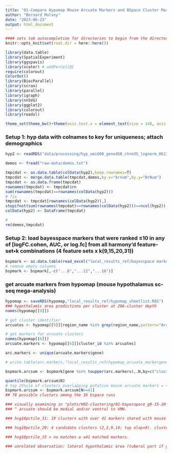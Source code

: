 ```yaml
---
title: "01-Compare Hypomap Mouse Arcuate Markers and BSpace Cluster Markers"
author: "Bernard Mulvey"
date: "2023-06-23"
output: html_document
---
```



```r
#### sets tab autocompletion for directories to begin from the directory containing the .Rproj session, instead of the script's directory if different
knitr::opts_knit$set(root.dir = here::here())

library(data.table)
library(SpatialExperiment)
library(ggspavis)
library(scater) # addPerCellQC
require(colorout)
ColorOut()
library(BiocParallel)
library(scran)
library(parallel)
library(igraph)
library(nnSVG)
library(ggplot2)
library(colorout)
library(readxl)

theme_set(theme_bw()+theme(axis.text.x = element_text(size = 14), axis.title.x = element_text(size = 16), axis.text.y = element_text(size = 14), axis.title.y = element_text(size =16), plot.title = element_text(size = 20,hjust=0.5), strip.text = element_text(size=18), legend.text = element_text(size=10), legend.title = element_text(size=11,hjust=0.5)))
```

### Setup 1: hyp data with colnames to key for uniqueness; attach demographics
```r
hyp2 <- readRDS("data/processing/hyp_umi600_gene450_chrm35_lognorm_061323_HarmonyBSpc-q2VMH_rowname-key.RDS")

demos <- fread("raw-data/demos.txt")

tmpcdat <- as.data.table(colData(hyp2),keep.rownames=T)
tmpcdat <- merge.data.table(tmpcdat,demos,by.x="brnum",by.y="BrNum")
tmpcdat <- as.data.frame(tmpcdat)
rownames(tmpcdat) <- tmpcdat$rn
sum(rownames(tmpcdat)==rownames(colData(hyp2)))
# fix
tmpcdat <- tmpcdat[rownames(colData(hyp2)),]
stopifnot(sum(rownames(tmpcdat)==rownames(colData(hyp2)))==ncol(hyp2))
colData(hyp2) <- DataFrame(tmpcdat)

#
rm(demos,tmpcdat)
```

### Setup 2: load bayesspace markers that were ranked ≤10 in any of [logFC.cohen, AUC, or log.fc] from all harmony'd feature-set•k combinations (4 feature sets x k(9,15,20,31))
```r
bspmark <- as.data.table(read_excel("local_results_ref/bayesspace markers.xlsx"))
# remove empty columns
bspmark <- bspmark[,-c("...8","...12","...16")]
```

### get arcuate markers from hypomap (mouse hypothalamus sc-seq mega-analysis)
```r
hypomap <- saveRDS(hypomap,"local_results_ref/hypomap_sheetlist.RDS")
### hypothalamic area predictions per cluster at 286-cluster depth
names(hypomap[[9]])

# get cluster identifier 
arcuates <- hypomap[[9]][region_name %in% grep(region_name,pattern="Arcuate",value=T),cluster_id]

# get markers for arcuate clusters
names(hypomap[[6]])
arcuate.markers <- hypomap[[6]][cluster_id %in% arcuates]

arc.markers <- unique(arcuate.markers$gene)

# write.table(arc.markers,"local_results_ref/hypomap_arcuate_markergenes.txt",sep='\t',quote=F,row.names=F,col.names=F)
```

```r
bspmark.arcsum <- bspmark[gene %in% toupper(arc.markers),.N,by=c("cluster_set","cluster")]

quantile(bspmark.arcsum$N)
# top 25%ile of clusters overlapping putative mouse arcuate markers = 41+ shared markers
bspmark.arcsum <- bspmark.arcsum[N>=41]
## 78 possible clusters among the 16 bspace runs

### visually examining in "plots/H02-clustering/02-bayesspace_q9-15-20-31_HVGorSVG_spotplots/"
### ^ arcuate should be medial and/or ventral to VMH.

### hvg10pctile_31: 19 clusters with over 41 markers shared with mouse arc clusters. top hg cluster in terms of overlap is dorsolateral to vmh, so let;s scope down to k=20.

### hvg10pctile_20: 4 candidate clusters (2,3,9,14; top olap=9). cluster 9 is in places corresp to both periventricular nu and some lateral area depending on sample. cluster 2 is sparse and lateral. CLUSTER 3 SPOT ON. cluster 14 definitely ain't it. so let's step down once more to k=15.

### hvg10pctile_15 = no matches w ≥41 matched markers.

### unrelated observation: lateral hypothalamic area (tuberal part if going by ABA terms) forms a thin little stripe along the lateral border of VMH (e.g. darker purple in hvg10pctile_k20)--strongly marked by HCRT, consistent with LHA.











```


